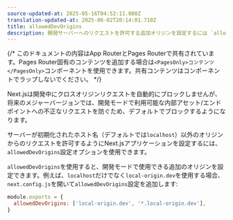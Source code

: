 ```yaml
---
source-updated-at: 2025-05-16T04:52:11.000Z
translation-updated-at: 2025-06-02T20:14:01.710Z
title: allowedDevOrigins
description: 開発サーバーへのリクエストを許可する追加オリジンを設定するには `allowedDevOrigins` を使用します。
---
```


{/* このドキュメントの内容はApp RouterとPages Routerで共有されています。Pages Router固有のコンテンツを追加する場合は`<PagesOnly>コンテンツ</PagesOnly>`コンポーネントを使用できます。共有コンテンツはコンポーネントでラップしないでください。 */}

Next.jsは開発中にクロスオリジンリクエストを自動的にブロックしませんが、将来のメジャーバージョンでは、開発モードで利用可能な内部アセット/エンドポイントへの不正なリクエストを防ぐため、デフォルトでブロックするようになります。

サーバーが初期化されたホスト名（デフォルトでは`localhost`）以外のオリジンからのリクエストを許可するようにNext.jsアプリケーションを設定するには、`allowedDevOrigins`設定オプションを使用できます。

`allowedDevOrigins`を使用すると、開発モードで使用できる追加のオリジンを設定できます。例えば、`localhost`だけでなく`local-origin.dev`を使用する場合、`next.config.js`を開いて`allowedDevOrigins`設定を追加します:

```js filename="next.config.js"
module.exports = {
  allowedDevOrigins: ['local-origin.dev', '*.local-origin.dev'],
}
```